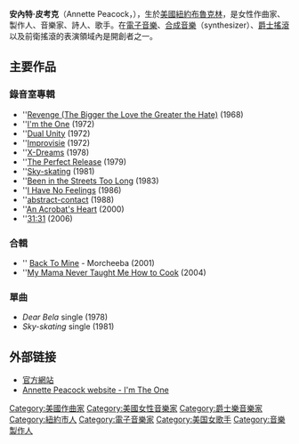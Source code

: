 {{BLP unsourced|time=2021-08-23T03:29:05+00:00}}
{{Infobox musical artist
|type=音乐家
| name            = Annette Peacock
| image           = Annette Peacock *.jpg
| birth_date      = {{birth year and age|1941}}
| birth_place     = 美国[[纽约|纽约]][[布鲁克林区|布鲁克林区]]
| genre           = [[自由爵士乐|自由爵士乐]]、{{tsl|en|avant-garde jazz||avant-garde jazz}}、[[電子音樂|電子音樂]]、[[艺术摇滚|艺术摇滚]]
| occupation      = 作曲家、音乐家、制作人、编曲家
| instrument      = 主唱、合成器、键盘
| years_active    = 1960年代至今
| label           = ironic US，{{tsl|en|ECM Records||ECM}}，RCA
| associated_acts = {{tsl|en|Paul Bley||Paul Bley}}，{{tsl|en|Bill Bruford||Bill Bruford}}，{{tsl|en|Coldcut||Coldcut}}
| website         = {{URL|www.annettepeacock.com}}
}}
'''安內特·皮考克'''（Annette Peacock，{{bd|1941年||}}），生於[[美國|美國]][[紐約|紐約]][[布魯克林|布魯克林]]，是女性作曲家、製作人、音樂家、詩人、歌手。在[[電子音樂|電子音樂]]、[[合成音樂|合成音樂]]（synthesizer）、[[爵士搖滾|爵士搖滾]]以及前衛搖滾的表演領域內是開創者之一。

==主要作品==
=== 錄音室專輯 ===
*''[[Revenge_(The_Bigger_the_Love_the_Greater_the_Hate)|Revenge (The Bigger the Love the Greater the Hate)]] (1968)
*''[[I'm_the_One_(Annette_Peacock_album)|I'm the One]] (1972)
*''[[Dual_Unity|Dual Unity]] (1972)
*''[[Improvisie|Improvisie]] (1972)
*''[[X-Dreams|X-Dreams]] (1978)
*''[[The_Perfect_Release|The Perfect Release]] (1979)
*''[[Sky-skating|Sky-skating]] (1981)
*''[[Been_in_the_Streets_Too_Long|Been in the Streets Too Long]] (1983)
*''[[I_Have_No_Feelings|I Have No Feelings]] (1986)
*''[[abstract-contact|abstract-contact]]  (1988)
*''[[An_Acrobat's_Heart|An Acrobat's Heart]] (2000)
*''[[31:31|31:31]] (2006)

=== 合輯===
*'' [[Back_To_Mine|Back To Mine]] - Morcheeba (2001)
*''[[My_Mama_Never_Taught_Me_How_to_Cook|My Mama Never Taught Me How to Cook]] (2004)

=== 單曲 ===

*''Dear Bela''  single (1978)
*''Sky-skating''  single (1981)

== 外部链接 ==
* [https://web.archive.org/web/20071009072646/http://www.annettepeacock.com/ 官方網站 ]
* [https://web.archive.org/web/20180913171937/http://www.imtheone.net/ Annette Peacock website - I'm The One]

{{Authority control}}
{{DEFAULTSORT:Peacock, Annette}}
[[Category:美國作曲家|Category:美國作曲家]]
[[Category:美國女性音樂家|Category:美國女性音樂家]]
[[Category:爵士樂音樂家|Category:爵士樂音樂家]]
[[Category:紐約市人|Category:紐約市人]]
[[Category:電子音樂家|Category:電子音樂家]]
[[Category:美国女歌手|Category:美国女歌手]]
[[Category:音樂製作人|Category:音樂製作人]]